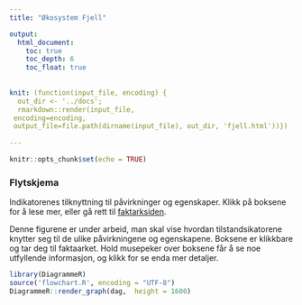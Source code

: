 ```yaml
---
title: "Økosystem Fjell"

output:
  html_document:
    toc: true
    toc_depth: 6
    toc_float: true
    
    
knit: (function(input_file, encoding) {
  out_dir <- '../docs';
  rmarkdown::render(input_file,
 encoding=encoding,
 output_file=file.path(dirname(input_file), out_dir, 'fjell.html'))})
 
---
```


```r
knitr::opts_chunk$set(echo = TRUE)
```





### Flytskjema
Indikatorenes tilknyttning til påvirkninger og egenskaper.
Klikk på boksene for å lese mer, eller gå rett til [faktarksiden](faktaark.html).

Denne figurene er under arbeid, man skal vise hvordan tilstandsikatorene knytter seg til de ulike påvirkningene og egenskapene. Boksene er klikkbare og tar deg til faktaarket. Hold musepeker over boksene får å se noe utfyllende informasjon, og klikk for se enda mer detaljer.

```r
library(DiagrammeR)
source('flowchart.R', encoding = "UTF-8")
DiagrammeR::render_graph(dag,  height = 1600)

```






